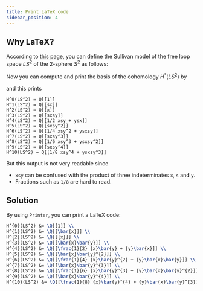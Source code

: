 ```yaml
---
title: Print LaTeX code
sidebar_position: 4
---
```



## Why LaTeX?
According to [this page](./free-loop-space),
you can define the Sullivan model of the free loop space $LS^2$ of the 2-sphere $S^2$
as follows:

<ImportKotlin path="PrintTex.kt" restrict="def" />

Now you can compute and print the basis of the cohomology $H^*(LS^2)$ by

<ImportKotlin path="PrintTex.kt" restrict="plain" />

and this prints

```
H^0(LS^2) = Q[[1]]
H^1(LS^2) = Q[[sx]]
H^2(LS^2) = Q[[x]]
H^3(LS^2) = Q[[sxsy]]
H^4(LS^2) = Q[[1/2 xsy + ysx]]
H^5(LS^2) = Q[[sxsy^2]]
H^6(LS^2) = Q[[1/4 xsy^2 + ysxsy]]
H^7(LS^2) = Q[[sxsy^3]]
H^8(LS^2) = Q[[1/6 xsy^3 + ysxsy^2]]
H^9(LS^2) = Q[[sxsy^4]]
H^10(LS^2) = Q[[1/8 xsy^4 + ysxsy^3]]
```

But this output is not very readable since

- `xsy` can be confused with the product of three indeterminates `x`, `s` and `y`.
- Fractions such as `1/8` are hard to read.

## Solution

By using `Printer`, you can print a LaTeX code:

<ImportKotlin path="PrintTex.kt" restrict="tex" />

```latex
H^{0}(LS^2) &= \Q[[1]] \\
H^{1}(LS^2) &= \Q[[\bar{x}]] \\
H^{2}(LS^2) &= \Q[[{x}]] \\
H^{3}(LS^2) &= \Q[[\bar{x}\bar{y}]] \\
H^{4}(LS^2) &= \Q[[\frac{1}{2} {x}\bar{y} + {y}\bar{x}]] \\
H^{5}(LS^2) &= \Q[[\bar{x}\bar{y}^{2}]] \\
H^{6}(LS^2) &= \Q[[\frac{1}{4} {x}\bar{y}^{2} + {y}\bar{x}\bar{y}]] \\
H^{7}(LS^2) &= \Q[[\bar{x}\bar{y}^{3}]] \\
H^{8}(LS^2) &= \Q[[\frac{1}{6} {x}\bar{y}^{3} + {y}\bar{x}\bar{y}^{2}]] \\
H^{9}(LS^2) &= \Q[[\bar{x}\bar{y}^{4}]] \\
H^{10}(LS^2) &= \Q[[\frac{1}{8} {x}\bar{y}^{4} + {y}\bar{x}\bar{y}^{3}]] \\
```
